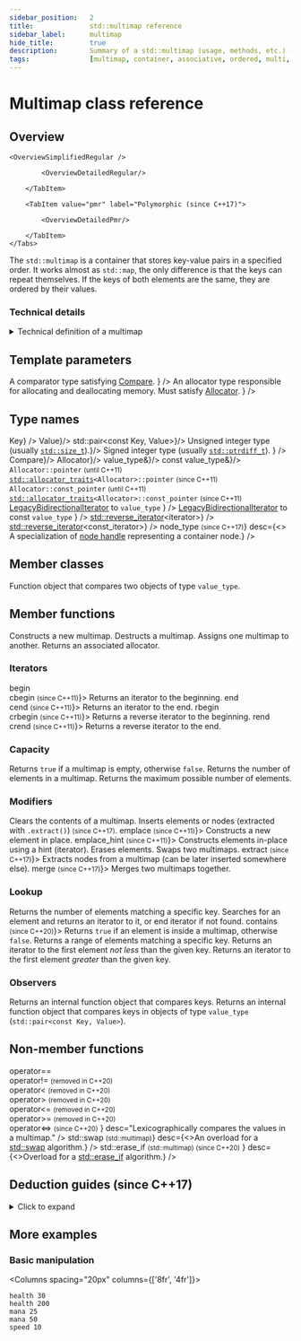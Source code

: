 ```yaml
---
sidebar_position:	2
title:				std::multimap reference
sidebar_label:		multimap
hide_title:			true
description:		Summary of a std::multimap (usage, methods, etc.) - C++ Language
tags:				[multimap, container, associative, ordered, multi, key]
---
```



<!------------------ Codes ----------------->

<!-- Further Examples -->

<!-- Overview -->

<!-- Deduction Guides -->

<NotFinished />

# Multimap class reference

## Overview

<Tabs>
<TabItem value="simplified" label="Simplified (since C++98)" default>

	<OverviewSimplifiedRegular />

</TabItem>
<TabItem value="detailed" label="Detailed">
	<Tabs>
		<TabItem value="regular" label="Regular (since C++98)" default>

			<OverviewDetailedRegular/>

		</TabItem>

		<TabItem value="pmr" label="Polymorphic (since C++17)">

			<OverviewDetailedPmr/>

		</TabItem>
	</Tabs>
</TabItem>
</Tabs>

The `std::multimap` is a container that stores key-value pairs in a specified order. It works almost as
`std::map`, the only difference is that the keys can repeat themselves. If the keys of both elements are the
same, they are ordered by their values.

### Technical details

<details>
<summary>Technical definition of a multimap</summary>
<div>

Multimap is an associative container that contains a sorted list of key-value pairs, while permitting multiple entries with the same key.

Sorting is done according to the comparison function `Compare`, applied to the keys. Search, insertion, and removal operations have logarithmic complexity.

The order of the key-value pairs whose keys compare equivalent is the order of insertion and does not change. <small>(since C++11)</small>

Everywhere the standard library uses the [`Compare`](/docs/named_req/Compare) requirements, equivalence is determined by using the equivalence relation as described on Compare.

In imprecise terms, two objects **a** and **b** are considered equivalent if neither compares less than the other: `!comp(a, b) && !comp(b, a)`.

</div>
</details>

<ClassSummary name="multimap" namespaces="std" folder="multimap" headerName="map">


## Template parameters

<SymbolTable noTraits>
	<Symbol name="Key"		desc="The type of the stored keys."/>
	<Symbol name="Value" 		desc="The type of the stored values."/>
	<Symbol
			name="Compare"
			desc={<>
				A comparator type satisfying <a href="/docs/named_req/Compare">Compare</a>.
			</>}
		/>
	<Symbol
			name="Allocator"
			desc={<>
					An allocator type responsible for allocating and deallocating memory.
					Must satisfy <a href="/docs/named_req/Allocator">Allocator</a>.
				</>}
		/>
</SymbolTable>

## Type names

<SymbolTable>
	<Symbol pub name="key_type"				desc={<code>Key</code>} />
	<Symbol pub name="mapped_type" 		desc={<code>Value</code>}/>
	<Symbol pub name="value_type"			desc={<code>std::pair&lt;const Key, Value&gt;</code>}/>
	<Symbol pub name="size_type"			desc={<>Unsigned integer type (usually <code><a href="#">std::size_t</a></code>).</>}/>
	<Symbol pub
			name="difference_type"
			desc={<>
					Signed integer type (usually <code><a href="#">std::ptrdiff_t</a></code>).
			</>}
		/>
	<Symbol pub name="key_compare"				desc={<code>Compare</code>}/>
	<Symbol pub name="allocator_type" 				desc={<code>Allocator</code>}/>
	<Symbol pub name="reference"			desc={<code>value_type&</code>}/>
	<Symbol pub name="const_reference"				desc={<code>const value_type&</code>}/>
	<Symbol pub name="pointer">
		<code>Allocator::pointer</code> <small>(until C++11)</small>
		<br/>
		<code><a href="#">std::allocator_traits</a>&lt;Allocator&gt;::pointer</code> <small>(since C++11)</small>
	</Symbol>
	<Symbol pub name="const_pointer">
		<code>Allocator::const_pointer</code> <small>(until C++11)</small>
		<br/>
		<code><a href="#">std::allocator_traits</a>&lt;Allocator&gt;::const_pointer</code> <small>(since C++11)</small>
	</Symbol>
	<Symbol pub
			name="iterator"
			desc={<>
					<a href="/docs/named_req/LegacyBidirectionalIterator">LegacyBidirectionalIterator</a> to <code>value_type</code>
				</>}
		/>
	<Symbol pub
			name="const_iterator"
			desc={<>
					<a href="/docs/named_req/LegacyBidirectionalIterator">LegacyBidirectionalIterator</a> to const <code>value_type</code>
				</>}
		/>
	<Symbol pub
			name="reverse_iterator"
			desc={<code><a href="#">std::reverse_iterator</a>&lt;iterator&gt;</code>}
		/>
	<Symbol pub
			name="const_reverse_iterator"
			desc={<code><a href="#">std::reverse_iterator</a>&lt;const_iterator&gt;</code>}
		/>
	<Symbol pub
			name={<>node_type <small>(since C++17)</small></>}
			desc={<>
					A specialization of <a href="">node handle</a> representing a container node.</>}
		/>
</SymbolTable>

## Member classes

<SymbolTable>
	<Symbol pub autoLink name="value_compare">
		Function object that compares two objects of type <code>value_type</code>.
	</Symbol>
</SymbolTable>

## Member functions

<SymbolTable>
	<Symbol pub autoLink linkName="constructor" name="(constructor)">
		Constructs a new multimap.
	</Symbol>
	<Symbol pub autoLink linkName="destructor" name="(destructor)">
		Destructs a multimap.
	</Symbol>
	<Symbol pub autoLink linkName="operator=" name="operator=">
		Assigns one multimap to another.
	</Symbol>
	<Symbol pub autoLink linkName="get_allocator" name="get_allocator">
		Returns an associated allocator.
	</Symbol>

</SymbolTable>

### Iterators

<SymbolTable>
	<Symbol pub autoLink linkName="begin" name={<>begin<br/>cbegin <small>(since C++11)</small></>}>
		Returns an iterator to the beginning.
	</Symbol>
	<Symbol pub autoLink linkName="end" name={<>end<br/>cend <small>(since C++11)</small></>}>
		Returns an iterator to the end.
	</Symbol>
	<Symbol pub autoLink linkName="crbegin" name={<>rbegin<br/>crbegin <small>(since C++11)</small></>}>
		Returns a reverse iterator to the beginning.
	</Symbol>
	<Symbol pub autoLink linkName="crend" name={<>rend<br/>crend <small>(since C++11)</small></>}>
		Returns a reverse iterator to the end.
	</Symbol>
</SymbolTable>

### Capacity

<SymbolTable>
	<Symbol pub autoLink linkName="empty" name="empty">
		Returns <code>true</code> if a multimap is empty, otherwise <code>false</code>.
	</Symbol>
	<Symbol pub autoLink linkName="size" name="size">
		Returns the number of elements in a multimap.
	</Symbol>
	<Symbol pub autoLink linkName="max_size" name="max_size">
		Returns the maximum possible number of elements.
	</Symbol>
</SymbolTable>

### Modifiers

<SymbolTable>
	<Symbol pub autoLink linkName="clear" name="clear">
		Clears the contents of a multimap.
	</Symbol>
	<Symbol pub autoLink linkName="insert" name="insert">
		Inserts elements or nodes (extracted with <code>.extract()</code>) <small>(since C++17)</small>.
	</Symbol>
	<Symbol pub autoLink linkName="emplace" name={<>emplace <small>(since C++11)</small></>}>
		Constructs a new element in place.
	</Symbol>
	<Symbol pub autoLink linkName="emplace_hint" name={<>emplace_hint <small>(since C++11)</small></>}>
		Constructs elements in-place using a hint (iterator).
	</Symbol>
	<Symbol pub autoLink linkName="erase" name="erase">
		Erases elements.
	</Symbol>
	<Symbol pub autoLink linkName="swap" name="swap">
		Swaps two multimaps.
	</Symbol>
	<Symbol pub autoLink linkName="extract" name={<>extract <small>(since C++17)</small></>}>
		Extracts nodes from a multimap (can be later inserted somewhere else).
	</Symbol>
	<Symbol pub autoLink linkName="merge" name={<>merge <small>(since C++17)</small></>}>
		Merges two multimaps together.
	</Symbol>
</SymbolTable>

### Lookup

<SymbolTable>
	<Symbol pub autoLink linkName="count" name="count">
		Returns the number of elements matching a specific key.
	</Symbol>
	<Symbol pub autoLink linkName="find" name="find">
		Searches for an element and returns an iterator to it, or end iterator if not found.
	</Symbol>
	<Symbol pub autoLink linkName="contains" name={<>contains <small>(since C++20)</small></>}>
		Returns <code>true</code> if an element is inside a multimap, otherwise <code>false</code>.
	</Symbol>
	<Symbol pub autoLink linkName="equal_range" name="equal_range">
		Returns a range of elements matching a specific key.
	</Symbol>
	<Symbol pub autoLink linkName="lower_bound" name="lower_bound">
		Returns an iterator to the first element <i>not less</i> than the given key.
	</Symbol>
	<Symbol pub autoLink linkName="upper_bound" name="upper_bound">
		Returns an iterator to the first element <i>greater</i> than the given key.
	</Symbol>
</SymbolTable>

### Observers

<SymbolTable>
	<Symbol pub autoLink linkName="Key_comp" name="key_comp">
		Returns an internal function object that compares keys.
	</Symbol>
	<Symbol pub autoLink linkName="value_comp" name="value_comp">
		Returns an internal function object that compares keys in objects of type <code>value_type</code> (<code>std::pair&lt;const Key, Value&gt;</code>).
	</Symbol>
</SymbolTable>

## Non-member functions

<SymbolTable noTraits>
	<Symbol name={<>
				operator==<br/>
				operator!= <small>(removed in C++20)</small><br/>
				operator&lt; <small>(removed in C++20)</small><br/>
				operator&gt; <small>(removed in C++20)</small><br/>
				operator&lt;= <small>(removed in C++20)</small><br/>
				operator&gt;= <small>(removed in C++20)</small><br/>
				operator&lt;=&gt; <small>(since C++20)</small>
			</>}
			desc="Lexicographically compares the values in a multimap."
		/>
	<Symbol name={<>std::swap <small>(std::multimap)</small></>}
			desc={<>An overload for a <a href="#">std::swap</a> algorithm.</>}
		/>
	<Symbol name={<>
				std::erase_if <small>(std::multimap) (since C++20)</small>
			</>}
			desc={<>Overload for a <a href="#">std::erase_if</a> algorithm.</>}
		/>
</SymbolTable>

</ClassSummary>

## Deduction guides (since C++17)
<details>
<summary>Click to expand</summary>
<div>
	<DeductionGuides />
</div>
</details>

## More examples

### Basic manipulation

<Columns spacing="20px" columns={['8fr', '4fr']}>
<div>

<CustomCodeBlock withTitle>
	<FurtherExampleCreateInsertPrint />
</CustomCodeBlock>

</div>
<div>

```plaintext title="Result"
health 30
health 200
mana 25
mana 50
speed 10
```
</div>
</Columns>